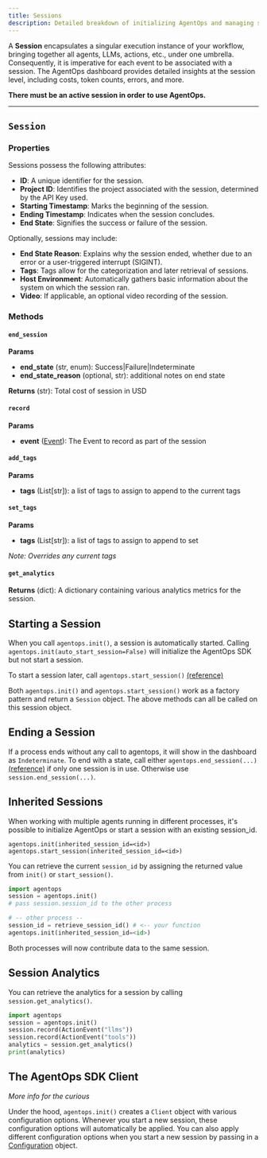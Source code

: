```yaml
---
title: Sessions
description: Detailed breakdown of initializing AgentOps and managing sessions.
---
```


A **Session** encapsulates a singular execution instance of your workflow, bringing together all agents, LLMs, 
actions, etc., under one umbrella. Consequently, it is imperative for each event to be associated with a session. 
The AgentOps dashboard provides detailed insights at the session level, including costs, token counts, errors, and more.

**There must be an active session in order to use AgentOps.**

---

## `Session`

### Properties

Sessions possess the following attributes:
- **ID**: A unique identifier for the session.
- **Project ID**: Identifies the project associated with the session, determined by the API Key used.
- **Starting Timestamp**: Marks the beginning of the session.
- **Ending Timestamp**: Indicates when the session concludes.
- **End State**: Signifies the success or failure of the session.

Optionally, sessions may include:
- **End State Reason**: Explains why the session ended, whether due to an error or a user-triggered interrupt (SIGINT).
- **Tags**: Tags allow for the categorization and later retrieval of sessions.
- **Host Environment**: Automatically gathers basic information about the system on which the session ran.
- **Video**: If applicable, an optional video recording of the session.

### Methods
#### `end_session`
**Params**
- **end_state** (str, enum): Success|Failure|Indeterminate
- **end_state_reason** (optional, str): additional notes on end state

**Returns** (str): Total cost of session in USD

#### `record`
**Params**
- **event** ([Event](/v1/concepts/events#event-class)): The Event to record as part of the session


#### `add_tags`
**Params**
- **tags** (List[str]): a list of tags to assign to append to the current tags

#### `set_tags`
**Params**
- **tags** (List[str]): a list of tags to assign to append to set

_Note: Overrides any current tags_

#### `get_analytics`
**Returns** (dict): A dictionary containing various analytics metrics for the session.


## Starting a Session
When you call `agentops.init()`, a session is automatically started.
Calling `agentops.init(auto_start_session=False)` will initialize the AgentOps SDK but not start a session.

To start a session later, call `agentops.start_session()` [(reference)](/v1/usage/sdk-reference/#start-session)

Both `agentops.init()` and `agentops.start_session()` work as a factory pattern and return a `Session` object. The above methods can all be called on this session object.

## Ending a Session
If a process ends without any call to agentops, it will show in the dashboard as `Indeterminate`.
To end with a state, call either `agentops.end_session(...)` [(reference)](/v1/usage/sdk-reference/#end-session) if only one session is in use. Otherwise use `session.end_session(...)`.

## Inherited Sessions
When working with multiple agents running in different processes, it's possible to initialize AgentOps or start a session
with an existing session_id.

`agentops.init(inherited_session_id=<id>)`
`agentops.start_session(inherited_session_id=<id>)`

You can retrieve the current `session_id` by assigning the returned value from `init()` or `start_session()`.

<CodeGroup>

```python
import agentops
session = agentops.init()
# pass session.session_id to the other process
```

```python
# -- other process --
session_id = retrieve_session_id() # <-- your function
agentops.init(inherited_session_id=<id>)
```

</CodeGroup>

Both processes will now contribute data to the same session.

## Session Analytics
You can retrieve the analytics for a session by calling `session.get_analytics()`.

<CodeGroup>

```python
import agentops
session = agentops.init()
session.record(ActionEvent("llms"))
session.record(ActionEvent("tools"))
analytics = session.get_analytics()
print(analytics)
```

</CodeGroup>

## The AgentOps SDK Client
_More info for the curious_

Under the hood, `agentops.init()` creates a `Client` object with various configuration options. Whenever you start a new session, these configuration options will automatically
be applied. You can also apply different configuration options when you start a new session by passing in a
[Configuration](/v1/usage/sdk-reference/#configuration) object.

<script type="module" src="/scripts/github_stars.js"></script>
<script type="module" src="/scripts/adjust_api_dynamically.js"></script>